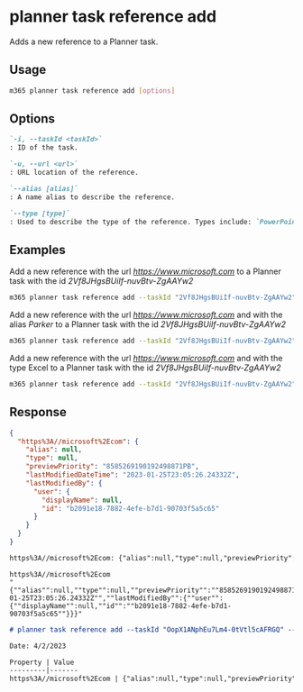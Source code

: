
# planner task reference add

Adds a new reference to a Planner task.

## Usage

```sh
m365 planner task reference add [options]
```

## Options

```md defintion-list
`-i, --taskId <taskId>`
: ID of the task.

`-u, --url <url>`
: URL location of the reference.

`--alias [alias]`
: A name alias to describe the reference.

`--type [type]`
: Used to describe the type of the reference. Types include: `PowerPoint`, `Word`, `Excel`, `Other`.
```

<Global />

## Examples

Add a new reference with the url _https://www.microsoft.com_ to a Planner task with the id _2Vf8JHgsBUiIf-nuvBtv-ZgAAYw2_

```sh
m365 planner task reference add --taskId "2Vf8JHgsBUiIf-nuvBtv-ZgAAYw2" --url "https://www.microsoft.com"
```

Add a new reference with the url _https://www.microsoft.com_ and with the alias _Parker_ to a Planner task with the id _2Vf8JHgsBUiIf-nuvBtv-ZgAAYw2_

```sh
m365 planner task reference add --taskId "2Vf8JHgsBUiIf-nuvBtv-ZgAAYw2" --url "https://www.microsoft.com" --alias "Parker"
```

Add a new reference with the url _https://www.microsoft.com_ and with the type Excel to a Planner task with the id _2Vf8JHgsBUiIf-nuvBtv-ZgAAYw2_

```sh
m365 planner task reference add --taskId "2Vf8JHgsBUiIf-nuvBtv-ZgAAYw2" --url "https://www.microsoft.com" --type "Excel"
```

## Response

<Tabs>
  <TabItem value="JSON">

  ```json
  {
    "https%3A//microsoft%2Ecom": {
      "alias": null,
      "type": null,
      "previewPriority": "8585269190192498871PB",
      "lastModifiedDateTime": "2023-01-25T23:05:26.24332Z",
      "lastModifiedBy": {
        "user": {
          "displayName": null,
          "id": "b2091e18-7882-4efe-b7d1-90703f5a5c65"
        }
      }
    }
  }
  ```

  </TabItem>
  <TabItem value="Text">

  ```txt
  https%3A//microsoft%2Ecom: {"alias":null,"type":null,"previewPriority":"8585269190192498871PB","lastModifiedDateTime":"2023-01-25T23:05:26.24332Z","lastModifiedBy":{"user":{"displayName":null,"id":"b2091e18-7882-4efe-b7d1-90703f5a5c65"}}}
  ```

  </TabItem>
  <TabItem value="CSV">

  ```csv
  https%3A//microsoft%2Ecom
  "{""alias"":null,""type"":null,""previewPriority"":""8585269190192498871PB"",""lastModifiedDateTime"":""2023-01-25T23:05:26.24332Z"",""lastModifiedBy"":{""user"":{""displayName"":null,""id"":""b2091e18-7882-4efe-b7d1-90703f5a5c65""}}}"
  ```

  </TabItem>
  <TabItem value="Markdown">

  ```md
  # planner task reference add --taskId "OopX1ANphEu7Lm4-0tVtl5cAFRGQ" --url "https://microsoft.com"

  Date: 4/2/2023

  Property | Value
  ---------|-------
  https%3A//microsoft%2Ecom | {"alias":null,"type":null,"previewPriority":"8585269190192498871PB;","lastModifiedDateTime":"2023-01-25T23:05:26.24332Z","lastModifiedBy":{"user":{"displayName":null,"id":"b2091e18-7882-4efe-b7d1-90703f5a5c65"}}}
  ```

  </TabItem>
</Tabs>

